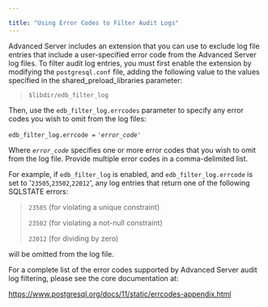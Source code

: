 ---

title: "Using Error Codes to Filter Audit Logs"
---

<div id="using_error_codes_to_filter_audit_logs" class="registered_link"></div>

Advanced Server includes an extension that you can use to exclude log file entries that include a user-specified error code from the Advanced Server log files. To filter audit log entries, you must first enable the extension by modifying the `postgresql.conf` file, adding the following value to the values specified in the shared_preload_libraries parameter:

> `$libdir/edb_filter_log`

Then, use the `edb_filter_log.errcodes` parameter to specify any error codes you wish to omit from the log files:

`edb_filter_log.errcode =` *`'error_code'`*

Where *`error_code`* specifies one or more error codes that you wish to omit from the log file. Provide multiple error codes in a comma-delimited list.

For example, if `edb_filter_log` is enabled, and `edb_filter_log.errcode` is set to '`23505`,`23502`,`22012`', any log entries that return one of the following SQLSTATE errors:

> `23505` (for violating a unique constraint)
>
> `23502` (for violating a not-null constraint)
>
> `22012` (for dividing by zero)

will be omitted from the log file.

For a complete list of the error codes supported by Advanced Server audit log filtering, please see the core documentation at:

https://www.postgresql.org/docs/11/static/errcodes-appendix.html